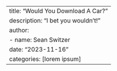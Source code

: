 ---
title: "Would You Download A Car?"
description: "I bet you wouldn't!"
author:
  - name: Sean Switzer
date: "2023-11-16"
categories: [lorem ipsum] 
---